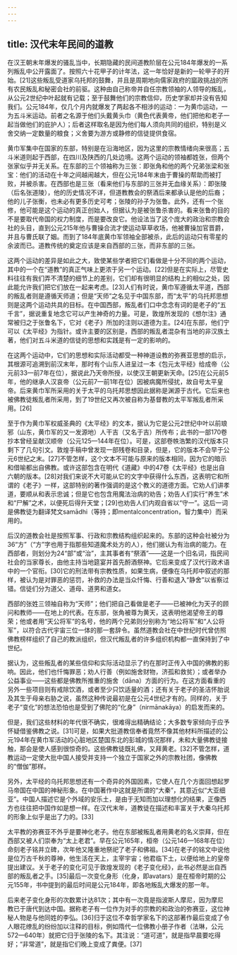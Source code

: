 ```yaml
---
---
---
```

title: 汉代末年民间的道教
---



在汉王朝末年爆发的骚乱当中，长期隐藏的民间道教阶层在公元184年爆发的一系列叛乱中公开露面了。按照六十花甲子的计年法，这一年恰好是新的一轮甲子的开始。[21]这些叛乱受道家乌托邦的鼓舞，并且是周期地向儒家政府的窳政挑战的所有农民叛乱和秘密会社的前驱。这种由自己称帝并自任宗教领袖的人领导的叛乱，从公元2世纪中叶起就有记载；至于鼓舞他们的宗教信仰，历史学家却并没有告知我们。公元184年，仅几个月内就爆发了两起各不相涉的运动：一为黄巾运动，一为五斗米运动。前者之名源于他们头戴黄头巾（黄色代表黄帝，他们把他和老子一起当做他们的庇护人）；后者这样取名是因为他们每人须向共同的组织，特别是义舍交纳一定数量的粮食；义舍要为游方或静修的信徒提供食宿。

黄巾军集中在国家的东部，特别是在沿海地区，因为这里的宗教情绪向来很高；五斗米道则起于西部，在四川及陕西的几处边境。这两个运动的领袖都姓张，但两个张家似乎并无关系。在东部的三个领袖称为三张：即张角和他的两个兄弟张梁和张宝：他们的活动在十年之间越闹越大，但在公元184年末由于曹操的帮助而被打败，并被杀害。在西部也是三张（看来他们与东部的三张并无血缘关系）：即张陵（后名张道陵），他的历史情况不详，但道教教会的祭酒后来都承认是他的后裔；他的儿子张衡，也未必有更多历史可考；张陵的孙子为张鲁。此外，还有一个张修，他可能是这个运动的真正创始人，但据认为是被张鲁杀害的。看来张鲁的目的不是要取代帝国的权力制度，而是要改良它。他设法当了这个庞大的政治和宗教会社的头目，直到公元215年他与曹操合流才使运动草草收场，他被曹操加官晋爵，并且与曹氏联了姻。而到了184年底黄巾军领袖全部被杀，此后的运动只有零星的余波而已。道教传统的奠定应该是来自西部的三张，而非东部的三张。

这两个运动的差异是如此之大，致使某些学者把它们看做是十分不同的两个运动，其中的一个在“道教”的真正气味上更浓于另一个运动。[22]但是在实际上，尽管史料往往有我们弄不清楚的细节上的差别，它们却有很明显的结构上的相似之处，因此能允许我们把它们放在一起来考虑。[23]人们有时说，黄巾军遵循太平道，西部的叛乱者则是遵循天师道；但是“天师”之名见于中国东部，而“太平”的乌托邦思想则是这两个运动共具的目标。在中国西部，叛乱者们口中念念有词的是老子的“五千言”，据说重复地念它可以产生神奇的力量。可是，敦煌所发现的《想尔注》通常被归之于张鲁名下，它对《老子》所加的注则以道德为主。[24]在东部，他们宁可以《太平经》为指针。或许主要的区别是，西部的叛乱者混杂有当地的非汉族土著，他们对五斗米道的信徒的思想和实践是有一定的影响的。

在这两个运动中，它们的思想和实际活动都受一种神道设教的弥赛亚思想的启示，其根源可追溯到前汉末年，那时有个山东人进呈过一本《包元太平经》给成帝（公元前33—前7年在位），据说此乃天帝所授，以使汉王朝更新天命。[25]在公元前5年，他的继承人汉哀帝（公元前7—前1年在位）因被病魔所侵扰，故自号太平皇帝。后来黄巾军所采用的关于太平的乌托邦思想因此据称是渊源于古代。它后来也被佛教徒叛乱者所采用，到了19世纪又再次被自称为基督教的太平军叛乱者所采用。[26]

至于作为黄巾军权威圣典的《太平经》的文本，据认为它是公元2世纪中叶以前琅邪（山东，黄巾军的又一发源地）人干吉（又名于吉）所传布；此书的一部170卷抄本曾经呈献汉顺帝（公元125—144年在位）。可是，这部卷帙浩繁的汉代版本只剩下了几句引文。敦煌手稿中曾发现一部残卷和目录，但是，它的版本不会早于公元6世纪之末。[27]不管怎样，这个文本不可能与原来的版本相同，因为它的暗示和借喻都出自佛教。或许这部包含在明代《道藏》中的47卷《太平经》也是出自六朝的版本。[28]对我们来说不大可能从它的文字中获得什么东西，这表明它和所谓的《老子》一样，这部特别的著作强调的是这个教义的道德方面。它劝人们讲孝道，要顺从和表示忠诚；但是它也包含用魔法治病的劝告；劝告人们实行“养生”术和“尸解”之术，以便死后得升天堂；[29]也劝告人们内观自省以“守一”。这后一词是佛教徒为翻译梵文samādhi（等持；即mentalconcentration，智力集中）而采用的。

后汉的道教会社是按照军事、行政和宗教结构组织起来的。东部的这种会社被分为36“方”（“方”字也用于指那些知道魔术处方的人），他们据认为有治病的能力。在西部者，则划分为24“部”或“治”，主其事者有“祭酒”——这是一个旧名词，指民间社会的当家尊长，由他主持当地筵宴并首先酹酒祭神。它后来变成了汉代行政术语中的一个官衔。[30]它的刑法带有宗教性质，如果生病，便像在乌托邦中叙述的那样，被认为是对罪恶的惩罚，补救的办法是当众忏悔、行善和退入“静舍”以省察过错。信徒们分为道父、道母、道男和道女。

西部的张姓三领袖自称为“天师”；他们把自己看做是老子——已被神化为天子的顾问和教师——在地上的代表。在东部，张角被尊为黄天，这表明他渴望帝王的尊荣；他或者用“天公将军”的名号，他的两个兄弟则分别称为“地公将军”和“人公将军”，以符合古代宇宙三位一体的那一套辞令。虽然道教会社在中世纪时代曾仿照佛教榜样组织了自己的教派组织，但汉代叛乱者的许多组织机构都一直保持到了中世纪。

据认为，这些叛乱者的某些信仰和实际活动显示了约在那时正传入中国的佛教的影响。因此，他们也忏悔罪恶；劝人行善（例如施舍财物，济孤和救贫）；或者举办公益事业——这些都是佛教所推重的施舍（dāna）方面的行为。在这方面看重的另外一些项目则有戒除饮酒，或者至少只饮适量的酒；还有关于老子的圣洁怀胎说及其生于母亲右胁之说，虽然这种传说最初是在公元4世纪才有的。同样的，关于老子“变化”的想法恐怕也是受到了佛陀的“化身”（nirmānakāya）的启发而来的。

但是，我们这些材料的年代很不确实，很难得出精确结论；大多数专家倾向于应予怀疑借鉴佛教之说。[31]可是，如果大批道教信奉者竟然不像其他材料所描述的公元194年在黄巾军活动的心脏地区楚国东北的彭城的情况那样，未和大量佛教徒接触，那会是使人感到很惊奇的。这些佛教徒既礼佛，又拜黄老。[32]不管怎样，道教运动一定使大批中国人接受并支持一个独立于国家之外的宗教社团，像佛教的“僧伽”那样。

另外，太平经的乌托邦思想还有一个奇异的外国因素，它使人在几个方面回想起罗马帝国在中国的神秘形象。在中国著作中这就是所谓的“大秦”，其意近似“大亚细亚”。中国人描述它是个外域的安乐土，是由于无知而加以理想化的结果，正像西方也往往把中国作如是想一样。在汉代末年，道教徒在描述和丰富关于大秦乌托邦的形象上似乎是出了力的。[33]

太平教的弥赛亚不外乎是要神化老子。他在东部被叛乱者用黄老的名义崇拜，但在西部又被人们崇奉为“太上老君”。早在公元165年，桓帝（公元146—168年在位）命刻老子铭并立碑，次年他又隆重地祭祀了老子和佛祖。[34]在老子的铭文中说他是位万古千秋的尊神，他生活在天上，主宰宇宙；他君临下土，以便给地上的皇帝提出建议。关于老子的变化可见于敦煌发现的《老子变化经》，此书必然是出自西部的叛乱者之手。[35]最后一次变化身形（化身，即avatars）是在桓帝时期的公元155年，书中提到的最后时间是公元184年，即各地叛乱大爆发的那一年。

后来老子变化身形的次数累计达81次；其中有一次竟是指波斯人摩尼，因为摩尼教已于唐代到达中国。据称老子有一位作为对手的宗教的和政治的弥赛亚，这位神秘人物是与他同姓的李弘。[36]归于这位不幸哲学家名下的这部著作最后变成了令人眼花缭乱的纷纷加以注释的目标，例如隋代一位佛教小册子作者（法琳，公元572—640年）就把它归于张陵的名下。其注说：“道可道”，就是指早晨要吃得好；“非常道”，就是指它们晚上变成了粪便。[37]
